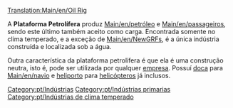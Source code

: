 [[Translation:Main/en/Oil Rig]]{{en/-}}

{{pt/Industrias| nome= Plataforma Petrolífera
| imagem= Oilrig.png
| climas= [[Main/en/Climas/Temperado|Temperado]]
| aceita= [[Main/en/Passageiros]]
| produz= [[Main/en/Petróleo]], [[Main/en/Passageiros]]
| notas= Pode ser utilizada por qualquer [[Main/en/Companhia de transportes|empresa]]. Possuí [[Main/en/Partes de transporte sob água|doca]] para [[Main/en/navio]] e [[Main/en/Aeroporto/heliporto|heliporto]] para [[Main/en/Aeronave/helicóptero|helicóptero]]s já inclusos.

}}

A '''Plataforma Petrolífera''' produz [[Main/en/petróleo]] e [[Main/en/passageiros]], sendo este último também aceito como carga. Encontrada somente no clima temperado, e a exceção de [[Main/en/NewGRF]]s, é a única indústria construída e localizada sob a água.

Outra característica da plataforma petrolífera é que ela é uma construção neutra, isto é, pode ser utilizada por qualquer [[Main/en/Companhia de transportes|empresa]]. Possuí [[Main/en/Partes de transporte sob água|doca]] para [[Main/en/navio]] e [[Main/en/Aeroporto/heliporto|heliporto]] para [[Main/en/Aeronave/helicóptero|helicóptero]]s já inclusos.

[[Category:pt/Indústrias]]
[[Category:pt/Indústrias primarias]]
[[Category:pt/Indústrias de clima temperado]]